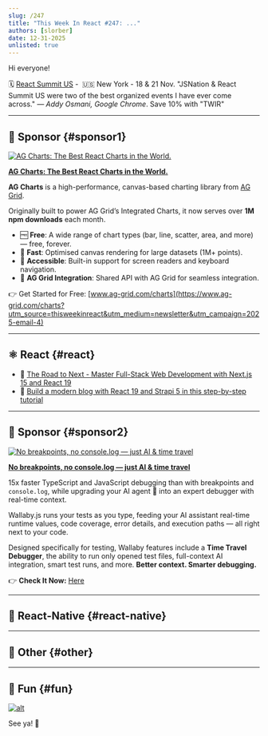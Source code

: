 ```yaml
---
slug: /247
title: "This Week In React #247: ..."
authors: [slorber]
date: 12-31-2025
unlisted: true
---
```


Hi everyone!

<Todo />

🗓️ [React Summit US](https://reactsummit.us/?utm_source=Newsletter&utm_medium=ThisWeekinReact) -  🇺🇸 New York - 18 & 21 Nov. "JSNation & React Summit US were two of the best organized events I have ever come across." *— Addy Osmani, Google Chrome*. Save 10% with "TWIR"

<!-- truncate -->


<Support />

---

## 💸 Sponsor {#sponsor1}

[![AG Charts: The Best React Charts in the World.](/emails/issues/247/aggrid.png)](https://www.ag-grid.com/charts?utm_source=thisweekinreact&utm_medium=newsletter&utm_campaign=2025-email-4)

**[AG Charts: The Best React Charts in the World.](https://www.ag-grid.com/charts?utm_source=thisweekinreact&utm_medium=newsletter&utm_campaign=2025-email-4)**

**AG Charts** is a high-performance, canvas-based charting library from [AG Grid](https://www.ag-grid.com/react-table?utm_source=thisweekinreact&utm_medium=newsletter&utm_campaign=2025-email-4).

Originally built to power AG Grid’s Integrated Charts, it now serves over **1M npm downloads** each month.

*   🆓 **Free**: A wide range of chart types (bar, line, scatter, area, and more) — free, forever.
*   🚀 **Fast**: Optimised canvas rendering for large datasets (1M+ points).
*   🦾 **Accessible**: Built-in support for screen readers and keyboard navigation.
*   🔄 **AG Grid Integration**: Shared API with AG Grid for seamless integration.

👉 Get Started for Free: [www.ag-grid.com/charts](https://www.ag-grid.com/charts?utm_source=thisweekinreact&utm_medium=newsletter&utm_campaign=2025-email-4)

---

## ⚛️ React {#react}

<Todo />

- 💸 [The Road to Next - Master Full-Stack Web Development with Next.js 15 and React 19](https://www.road-to-next.com/?utm_source=newsletter&utm_medium=email&utm_campaign=this_week_in_react_2.2)
- 💸 [Build a modern blog with React 19 and Strapi 5 in this step-by-step tutorial](https://strapi.io/blog/how-to-build-a-modern-blog-with-react-19-and-strapi-5?utm_campaign=19282052-Newsletter%20Sponsorships&utm_source=React&utm_medium=2nd%20sponsor&utm_term=tutorial)

<SubscribeFormEmbed placement="middle" />

---

## 💸 Sponsor {#sponsor2}

[![No breakpoints, no console.log — just AI & time travel](/emails/issues/247/wallaby.png)](https://wallabyjs.com/?referrer=ThisWeekInReactAug25)

**[No breakpoints, no console.log — just AI & time travel](https://wallabyjs.com/?referrer=ThisWeekInReactAug25)**

15x faster TypeScript and JavaScript debugging than with breakpoints and `console.log`, while upgrading your AI agent 🤖 into an expert debugger with real-time context.  
  
Wallaby.js runs your tests as you type, feeding your AI assistant real-time runtime values, code coverage, error details, and execution paths — all right next to your code.  
  
Designed specifically for testing, Wallaby features include a **Time Travel Debugger**, the ability to run only opened test files, full-context AI integration, smart test runs, and more. **Better context. Smarter debugging.**  
  
👉 **Check It Now:** [Here](https://wallabyjs.com/?referrer=ThisWeekInReactAug25)

---

## 📱 React-Native {#react-native}

<Todo />

---

## 🔀 Other {#other}

<Todo />

---

## 🤭 Fun {#fun}

<Todo />

[![alt](/emails/issues/215/meme.jpg)](https://twitter.com/TODOTODOTODOTODOTODOTODOTODOTODOTODOTODO)

See ya! 👋
